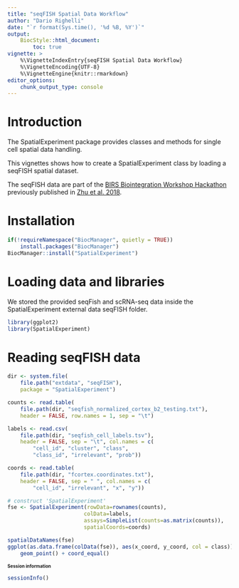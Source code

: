```yaml
---
title: "seqFISH Spatial Data Workflow"
author: "Dario Righelli"
date: "`r format(Sys.time(), '%d %B, %Y')`"
output: 
    BiocStyle::html_document:
        toc: true
vignette: >
    %\VignetteIndexEntry{seqFISH Spatial Data Workflow}
    %\VignetteEncoding{UTF-8}
    %\VignetteEngine{knitr::rmarkdown}
editor_options: 
    chunk_output_type: console
---
```


<style type="text/css"> .smaller { font-size: 10px } </style>

# Introduction

The SpatialExperiment package provides classes and methods for single cell 
spatial data handling.

This vignettes shows how to create a SpatialExperiment class by loading a 
seqFISH spatial dataset.

The seqFISH data are part of the [BIRS Biointegration Workshop Hackathon](https://github.com/BIRSBiointegration/Hackathon/tree/master/seqFISH) 
previously published in [Zhu et al. 2018](https://www.nature.com/articles/nbt.4260).


# Installation 

```r
if(!requireNamespace("BiocManager", quietly = TRUE))
    install.packages("BiocManager")
BiocManager::install("SpatialExperiment")
```


# Loading data and libraries

We stored the provided seqFish and scRNA-seq data inside the SpatialExperiment
external data seqFISH folder.

```r
library(ggplot2)
library(SpatialExperiment)
```

# Reading seqFISH data

```r
dir <- system.file(
    file.path("extdata", "seqFISH"), 
    package = "SpatialExperiment")

counts <- read.table(
    file.path(dir, "seqfish_normalized_cortex_b2_testing.txt"),
    header = FALSE, row.names = 1, sep = "\t")

labels <- read.csv(
    file.path(dir, "seqfish_cell_labels.tsv"),
    header = FALSE, sep = "\t", col.names = c(
        "cell_id", "cluster", "class", 
        "class_id", "irrelevant", "prob"))

coords <- read.table(
    file.path(dir, "fcortex.coordinates.txt"),
    header = FALSE, sep = " ", col.names = c(
        "cell_id", "irrelevant", "x", "y"))
```

```r
# construct 'SpatialExperiment'
fse <- SpatialExperiment(rowData=rownames(counts),
                        colData=labels,
                        assays=SimpleList(counts=as.matrix(counts)),
                        spatialCoords=coords)

spatialDataNames(fse)
ggplot(as.data.frame(colData(fse)), aes(x_coord, y_coord, col = class)) + 
    geom_point() + coord_equal()
```

# Session information {- .smaller}

```r
sessionInfo()
```

